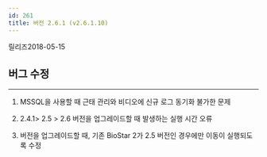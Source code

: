 ```yaml
---
id: 261
title: 버전 2.6.1 (v2.6.1.10)
---
```


릴리즈<Separator/>2018-05-15

## 버그 수정

---

1. MSSQL을 사용할 때 근태 관리와 비디오에 신규 로그 동기화 불가한 문제

1. 2.4.1> 2.5 > 2.6 버전을 업그레이드할 때 발생하는 실행 시간 오류

1. 버전을 업그레이드할 때, 기존 BioStar 2가 2.5 버전인 경우에만 이동이 실행되도록 수정